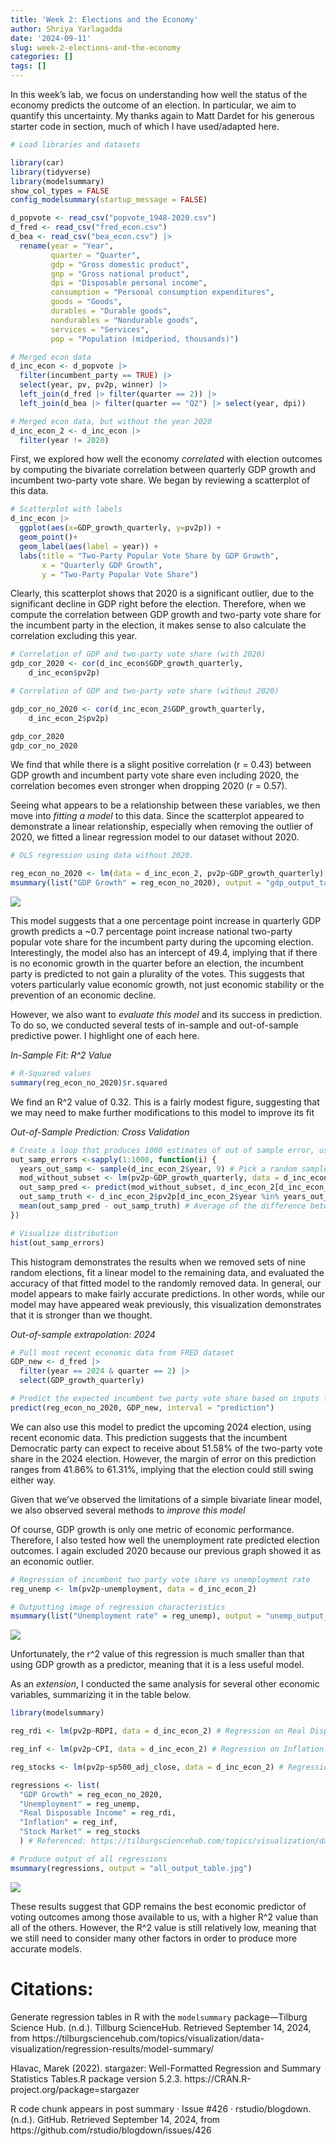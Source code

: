 ```yaml
---
title: 'Week 2: Elections and the Economy'
author: Shriya Yarlagadda
date: '2024-09-11'
slug: week-2-elections-and-the-economy
categories: []
tags: []
---
```

In this week's lab, we focus on understanding how well the status of the economy predicts the outcome of an election. In particular, we aim to quantify this uncertainty. My thanks again to Matt Dardet for his generous starter code in section, much of which I have used/adapted here. 

```r
# Load libraries and datasets

library(car)
library(tidyverse)
library(modelsummary)
show_col_types = FALSE
config_modelsummary(startup_message = FALSE)

d_popvote <- read_csv("popvote_1948-2020.csv")
d_fred <- read_csv("fred_econ.csv")
d_bea <- read_csv("bea_econ.csv") |> 
  rename(year = "Year",
         quarter = "Quarter", 
         gdp = "Gross domestic product", 
         gnp = "Gross national product", 
         dpi = "Disposable personal income", 
         consumption = "Personal consumption expenditures", 
         goods = "Goods", 
         durables = "Durable goods", 
         nondurables = "Nondurable goods", 
         services = "Services", 
         pop = "Population (midperiod, thousands)")

# Merged econ data
d_inc_econ <- d_popvote |> 
  filter(incumbent_party == TRUE) |> 
  select(year, pv, pv2p, winner) |> 
  left_join(d_fred |> filter(quarter == 2)) |> 
  left_join(d_bea |> filter(quarter == "Q2") |> select(year, dpi))

# Merged econ data, but without the year 2020
d_inc_econ_2 <- d_inc_econ |>
  filter(year != 2020)
```

First, we explored how well the economy *correlated* with election outcomes by computing the bivariate correlation between quarterly GDP growth and incumbent two-party vote share. We began by reviewing a scatterplot of this data.

```r
# Scatterplot with labels
d_inc_econ |>
  ggplot(aes(x=GDP_growth_quarterly, y=pv2p)) +
  geom_point()+
  geom_label(aes(label = year)) +
  labs(title = "Two-Party Popular Vote Share by GDP Growth",
       x = "Quarterly GDP Growth",
       y = "Two-Party Popular Vote Share")
```

Clearly, this scatterplot shows that 2020 is a significant outlier, due to the significant decline in GDP right before the election. Therefore, when we compute the correlation between GDP growth and two-party vote share for the incumbent party in the election, it makes sense to also calculate the correlation excluding this year.

```r
# Correlation of GDP and two-party vote share (with 2020)
gdp_cor_2020 <- cor(d_inc_econ$GDP_growth_quarterly, 
    d_inc_econ$pv2p)

# Correlation of GDP and two-party vote share (without 2020)

gdp_cor_no_2020 <- cor(d_inc_econ_2$GDP_growth_quarterly, 
    d_inc_econ_2$pv2p)

gdp_cor_2020 
gdp_cor_no_2020
```

We find that while there is a slight positive correlation (r = 0.43) between GDP growth and incumbent party vote share even including 2020, the correlation becomes even stronger when dropping 2020 (r = 0.57). 

Seeing what appears to be a relationship between these variables, we then move into *fitting a model* to this data. Since the scatterplot appeared to demonstrate a linear relationship, especially when removing the outlier of 2020, we fitted a linear regression model to our dataset without 2020. 

```r
# OLS regression using data without 2020.

reg_econ_no_2020 <- lm(data = d_inc_econ_2, pv2p~GDP_growth_quarterly)
msummary(list("GDP Growth" = reg_econ_no_2020), output = "gdp_output_table.jpg")
```

![](images/gdp_output_table.jpg)

This model suggests that a one percentage point increase in quarterly GDP growth predicts a ~0.7 percentage point increase national two-party popular vote share for the incumbent party during the upcoming election. Interestingly, the model also has an intercept of 49.4, implying that if there is no economic growth in the quarter before an election, the incumbent party is predicted to not gain a plurality of the votes. This suggests that voters particularly value economic growth, not just economic stability or the prevention of an economic decline.

However, we also want to *evaluate this model* and its success in prediction. To do so, we conducted several tests of in-sample and out-of-sample predictive power. I highlight one of each here.

*In-Sample Fit: R^2 Value*

```r
# R-Squared values
summary(reg_econ_no_2020)$r.squared
```

We find an R^2 value of 0.32. This is a fairly modest figure, suggesting that we may need to make further modifications to this model to improve its fit

*Out-of-Sample Prediction: Cross Validation*

```r
# Create a loop that produces 1000 estimates of out of sample error, using a random subset that is taken out
out_samp_errors <-sapply(1:1000, function(i) {
  years_out_samp <- sample(d_inc_econ_2$year, 9) # Pick a random sample of years to extract from our dataset, and try to predict their outcomes later based on the other data
  mod_without_subset <- lm(pv2p~GDP_growth_quarterly, data = d_inc_econ_2[!(d_inc_econ_2$year %in% years_out_samp),])# Fit model without subset
  out_samp_pred <- predict(mod_without_subset, d_inc_econ_2[d_inc_econ_2$year %in% years_out_samp,]) # Predict values for years taken out based on model fit without them
  out_samp_truth <- d_inc_econ_2$pv2p[d_inc_econ_2$year %in% years_out_samp] # Real values for years taken out
  mean(out_samp_pred - out_samp_truth) # Average of the difference between truth
})

# Visualize distribution
hist(out_samp_errors)

```

This histogram demonstrates the results when we removed sets of nine random elections, fit a linear model to the remaining data, and evaluated the accuracy of that fitted model to the randomly removed data. In general, our model appears to make fairly accurate predictions. In other words, while our model may have appeared weak previously, this visualization demonstrates that it is stronger than we thought.

*Out-of-sample extrapolation: 2024*

```r
# Pull most recent economic data from FRED dataset
GDP_new <- d_fred |>
  filter(year == 2024 & quarter == 2) |>
  select(GDP_growth_quarterly)

# Predict the expected incumbent two party vote share based on inputs from FRED and model fitted from prior data
predict(reg_econ_no_2020, GDP_new, interval = "prediction")
```

We can also use this model to predict the upcoming 2024 election, using recent economic data. This prediction suggests that the incumbent Democratic party can expect to receive about 51.58% of the two-party vote share in the 2024 election. However, the margin of error on this prediction ranges from 41.86% to 61.31%, implying that the election could still swing either way.

Given that we've observed the limitations of a simple bivariate linear model, we also observed several methods to *improve this model*

Of course, GDP growth is only one metric of economic performance. Therefore, I also tested how well the unemployment rate predicted election outcomes. I again excluded 2020 because our previous graph showed it as an economic outlier. 

```r
# Regression of incumbent two party vote share vs unemployment rate
reg_unemp <- lm(pv2p~unemployment, data = d_inc_econ_2)

# Outputting image of regression characteristics
msummary(list("Unemployment rate" = reg_unemp), output = "unemp_output_table.jpg")
```
![](images/unemp_output_table.jpg)

Unfortunately, the r^2 value of this regression is much smaller than that using GDP growth as a predictor, meaning that it is a less useful model.

As an *extension*, I conducted the same analysis for several other economic variables, summarizing it in the table below.

```r
library(modelsummary)

reg_rdi <- lm(pv2p~RDPI, data = d_inc_econ_2) # Regression on Real Disposable Income

reg_inf <- lm(pv2p~CPI, data = d_inc_econ_2) # Regression on Inflation

reg_stocks <- lm(pv2p~sp500_adj_close, data = d_inc_econ_2) # Regression on Stock market performance

regressions <- list(
  "GDP Growth" = reg_econ_no_2020,
  "Unemployment" = reg_unemp,
  "Real Disposable Income" = reg_rdi,
  "Inflation" = reg_inf,
  "Stock Market" = reg_stocks
  ) # Referenced: https://tilburgsciencehub.com/topics/visualization/data-visualization/regression-results/model-summary/

# Produce output of all regressions
msummary(regressions, output = "all_output_table.jpg")
```
![](images/all_output_table.jpg)

These results suggest that GDP remains the best economic predictor of voting outcomes among those available to us, with a higher R^2 value than all of the others. However, the R^2 value is still relatively low, meaning that we still need to consider many other factors in order to produce more accurate models. 

# Citations:

Generate regression tables in R with the `modelsummary` package—Tilburg Science Hub. (n.d.). Tillburg ScienceHub. Retrieved September 14, 2024, from https://tilburgsciencehub.com/topics/visualization/data-visualization/regression-results/model-summary/

Hlavac, Marek (2022). stargazer: Well-Formatted Regression and Summary Statistics Tables.R package version 5.2.3. https://CRAN.R-project.org/package=stargazer 

R code chunk appears in post summary · Issue #426 · rstudio/blogdown. (n.d.). GitHub. Retrieved September 14, 2024, from https://github.com/rstudio/blogdown/issues/426

